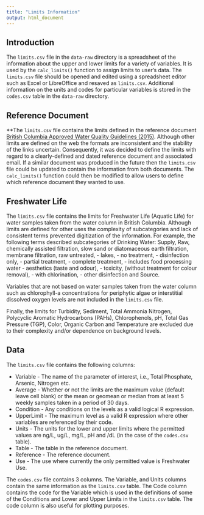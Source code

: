 ```yaml
---
title: "Limits Information"
output: html_document
---
```


## Introduction

The `limits.csv` file in the `data-raw` directory 
is a spreadsheet of the information about the upper and lower limits for
a variety of variables. It is used by the `calc_limits()` function 
to assign limits to user's data. The `limits.csv`
file should be opened and edited using a spreadsheet editor 
such as Excel or LibreOffice and resaved as `limits.csv`.
Additional information on the units and codes for particular variables
is stored in the `codes.csv` table in the `data-raw` directory.

## Reference Document

**The `limits.csv` file  contains the limits defined in the 
reference document [British Columbia Approved Water Quality Guidelines (2015)](http://www2.gov.bc.ca/assets/gov/environment/air-land-water/water/waterquality/waterqualityguidesobjs/approved-wat-qual-guides/wqg_summary_2015.pdf).
Although other limits
are defined on the web the formats are inconsistent and 
the stability of the links uncertain.
Consequently, it was decided to define the limits with regard to a clearly-defined
and dated reference document and associated email. 
If a similar document was produced in the future
then the `limits.csv` file could be updated to contain the information
from both documents. The `calc_limits()` function could then be modified to allow 
users to define which reference document
they wanted to use.

## Freshwater Life

The `limits.csv` file contains the limits for Freshwater Life (Aquatic Life) 
for 
water samples taken from the water column in British Columbia. 
Although limits are defined for 
other uses the complexity of subcategories and lack of consistent terms
prevented digitization of the information. For example, the following
terms described subcategories of Drinking Water: Supply, Raw, chemically assisted filtration,
slow sand or diatomaceous earth filtration, membrane filtration, raw untreated,
- lakes, - no treatment, - disinfection only, - partial treatment, - complete treatment,
- includes food processing water
- aesthetics (taste and odour), - toxicity, (without treatment for
colour removal), - with chlorination, - other disinfection and Source.

Variables that are not based on water samples taken from the water column
such as chlorophyll-a concentrations 
for periphytic algae or interstitial dissolved oxygen levels are not included
in the `limits.csv` file. 

Finally, the limits for Turbidity, Sediment,
Total Ammonia Nitrogen, Polycyclic Aromatic Hydrocarbons (PAHs), 
Chlorophenols, pH, Total Gas Pressure (TGP), Color, Organic Carbon and
Temperature are excluded due to their complexity
and/or dependence on background levels.

## Data

The `limits.csv` file contains the following columns: 

- Variable - The name of the parameter of interest, i.e., Total Phosphate, Arsenic, Nitrogen etc.
- Average - Whether or not the limits are the maximum value (default leave cell blank) 
or the mean or geomean or median from at least 5 weekly samples taken in a period of 30 days.
- Condition	- Any conditions on the levels as a valid logical R expression.
- UpperLimit - The maximum level as a valid R expression where other variables are referenced
by their code.
- Units - The units for the lower and upper limits where the permitted values are
ng/L, ug/L, mg/L, pH and /dL (in the case of the `codes.csv` table).
- Table - The table in the reference document.
- Reference - The reference document.
- Use - The use where currently the only permitted value is Freshwater Use.

The `codes.csv` file contains 3 columns. The Variable,  and Units columns
contain the same information as the `limits.csv` table. The Code column
contains the code for the Variable which is used in the definitions
of some of the Conditions and Lower and Upper Limits in the `limits.csv` table.
The code column is also useful for plotting purposes.
